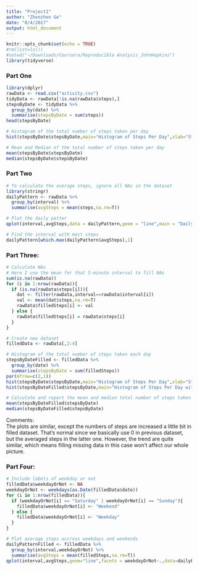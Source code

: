```yaml
---
title: "Project1"
author: "Zhenzhen Ge"
date: "8/4/2017"
output: html_document
---
```


```r
knitr::opts_chunk$set(echo = TRUE)
#rm(list=ls())
#setwd("~/Downloads/Coursera/Reproducible Analysis_JohnHopkins")
library(tidyverse)
```

### Part One
```r
library(dplyr)
rawData <- read.csv("activity.csv")
tidyData <- rawData[!is.na(rawData$steps),]
stepsByDate <- tidyData %>%
  group_by(date) %>%
  summarise(stepsByDate = sum(steps))
head(stepsByDate)

# Histogram of the total number of steps taken per day
hist(stepsByDate$stepsByDate,main="Histogram of Steps Per Day",xlab="Steps")

# Mean and Median of the total number of steps taken per day
mean(stepsByDate$stepsByDate)
median(stepsByDate$stepsByDate)
```

### Part Two
```r

# To calculate the average steps, ignore all NAs in the dataset
library(stringr)
dailyPattern <- rawData %>%
  group_by(interval) %>%
  summarise(avgSteps = mean(steps,na.rm=T))

# Plot the daily patter
qplot(interval,avgSteps,data = dailyPattern,geom = "line",main = "Daily Pattern")

# Find the interval with most steps
dailyPattern[which.max(dailyPattern$avgSteps),1]
```

### Part Three:
```r
# Calculate NAs
# Here I use the mean for that 5-minute interval to fill NAs
sum(is.na(rawData))
for (i in 1:nrow(rawData)){
  if (is.na(rawData$steps[i])){
    dat <- filter(rawData,interval==rawData$interval[i])
    val <- mean(dat$steps,na.rm=T)
    rawData$filledSteps[i] <- val
  } else {
    rawData$filledSteps[i] = rawData$steps[i]
  }
}

# Create new dataset
filledData <- rawData[,2:4]

# Histogram of the total number of steps taken each day
stepsByDateFilled <- filledData %>%
  group_by(date) %>%
  summarise(stepsByDate = sum(filledSteps))
par(mfrow=c(2,1))
hist(stepsByDate$stepsByDate,main="Histogram of Steps Per Day",xlab="Steps")
hist(stepsByDateFilled$stepsByDate,main="Histogram of Steps Per Day with Filled Data",xlab="Steps")

# Calculate and report the mean and median total number of steps taken per day
mean(stepsByDateFilled$stepsByDate)
median(stepsByDateFilled$stepsByDate)
```
    
Comments:  
The plots are similar, except the numbers of steps are increased a little bit in filled dataset. That's normal since we basically use 0 in previous dataset, but the averaged steps in the latter one. However, the trend are quite similar, which means filling missing data in this case won't affect our whole picture.


### Part Four:
```r
# Include labels of weekday or not
filledData$weekdayOrNot <- NA
weekdayOrNot <- weekdays(as.Date(filledData$date))
for (i in 1:nrow(filledData)){
  if (weekdayOrNot[i] == "Saturday" | weekdayOrNot[i] == "Sunday"){
    filledData$weekdayOrNot[i] <- "Weekend"
  } else {
    filledData$weekdayOrNot[i] <- "Weekday"
  }
}

# Plot average steps accross weekdays and weekends
dailyPatternFilled <- filledData %>%
  group_by(interval,weekdayOrNot) %>%
  summarise(avgSteps = mean(filledSteps,na.rm=T))
qplot(interval,avgSteps,geom="line",facets = weekdayOrNot~.,data=dailyPatternFilled,main = "Average Steps by Weekdays and Weekends with Filled Data")
```








